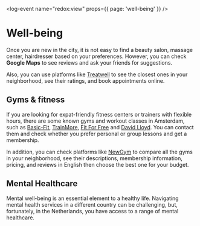 <log-event name="redox:view" props={{ page: 'well-being' }} />

# Well-being

Once you are new in the city, it is not easy to find a beauty salon, massage center, hairdresser based on your preferences. However, you can check **Google Maps** to see reviews and ask your friends for suggestions.

Also, you can use platforms like [Treatwell](https://www.treatwell.nl/) to see the closest ones in your neighborhood, see their ratings, and book appointments online.   

## Gyms & fitness
If you are looking for expat-friendly fitness centers or trainers with flexible hours, there are some known gyms and workout classes in Amsterdam, such as [Basic-Fit](https://www.basic-fit.com/nl-nl/home), [TrainMore](https://trainmore.nl/clubs/), [Fit For Free](https://www.fitforfree.nl/amsterdam) and [David Lloyd](https://www.davidlloyd.nl/en/clubs/amsterdam/). You can contact them and check whether you prefer personal or group lessons and get a membership.

In addition, you can check platforms like [NewGym](https://newgym.nl/en/) to compare all the gyms in your neighborhood, see their descriptions, membership information, pricing, and reviews in English then choose the best one for your budget.

## Mental Healthcare
Mental well-being is an essential element to a healthy life. Navigating mental health services in a different country can be challenging, but, fortunately, in the Netherlands, you have access to a range of mental healthcare.